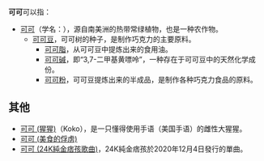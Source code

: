 '''可可'''可以指：
*[[可可|可可]]（学名：''{{lang|la|Theobroma cacao}}''），源自南美洲的热带常绿植物，也是一种农作物。
**[[可可豆|可可豆]]，可可树的种子，是制作巧克力的主要原料。
***[[可可脂|可可脂]]，从可可豆中提炼出来的食用油。
***[[可可碱|可可碱]]，即“3,7-二甲基黄嘌呤”，一种存在于可可豆中的天然化学成份。
***[[可可粉|可可粉]]，可可豆提炼出来的半成品，是制作各种巧克力食品的原料。
==其他==
*[[可可_(猩猩)|可可 (猩猩)]]（Koko），是一只懂得使用手语（美国手语）的雌性大猩猩。
*[[可可_(美食的俘虏)|可可 (美食的俘虏)]]
*[[可可_(24K純金痞孩歌曲)|可可 (24K純金痞孩歌曲)]]，24K純金痞孩於2020年12月4日發行的單曲。
{{disambig|cat=二字譯名消歧義}}